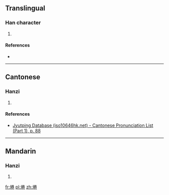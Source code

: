 ==Translingual==

===Han character===
{{Han char|rn=32|rad=土|as=09|sn=12|four=|canj=GTCU|ids=⿰土⿱共己}}

# {{defn|Han|sort=土09}}

====References====
* {{Han ref|kx=0234.271|hdz=10460.020|uh=5842|ud=22594}}

----

==Cantonese==

===Hanzi===
{{yue-hanzi|jyut=[[hong4]]|y=hong4}}

# {{defn|lang=yue|sort=土09}}

====References====
*[http://www.iso10646hk.net/jp/document/download.jsp Jyutping Database (iso10646hk.net) - Cantonese Pronunciation List (Part 1), p. 88]

----

==Mandarin==

===Hanzi===
{{cmn-hanzi|pin=[[xiàng]] ([[xiang4]])|wg=hsiang<sup>4</sup>}}

# {{defn|lang=cmn|sort=土09}}

[[fr:塂]]
[[pl:塂]]
[[zh:塂]]